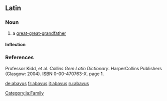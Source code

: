 ==Latin==

===Noun===
{{la-noun|abavus|abavi|abavī|m|second}}

# a [[great-great-grandfather]]

====Inflection====
{{ladecl2}}
{{la-decl-2nd|abav}}

===References===
Professor Kidd, et al. ''Collins Gem Latin Dictionary''. HarperCollins Publishers (Glasgow: 2004). ISBN 0-00-470763-X. page 1.

[[Category:la:Family]]

[[de:abavus]]
[[fr:abavus]]
[[it:abavus]]
[[ru:abavus]]